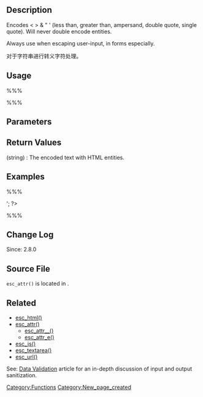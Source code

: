 {{Languages|
{{en|Function Reference/esc_attr}}
{{pt-br|Function Reference/esc_attr}}
{{zh-cn|函数/esc_attr}}
}}

== Description ==
Encodes < > & " ' (less than, greater than, ampersand, double quote, single quote). Will never double encode entities.

Always use when escaping user-input, in forms especially.

对于字符串进行转义字符处理。

== Usage ==
%%%<?php echo esc_attr( $text ) ?>%%%

== Parameters ==
{{Parameter|$text|string|The text which is to be encoded.}}

== Return Values ==
; (string) : The encoded text with HTML entities.

== Examples ==
%%%
<?php
echo '<input type="text" id="user-email" name="user-email" value="' . esc_attr( $_POST['email'] ) . '">';  
?>
%%%

== Change Log ==
Since: 2.8.0

== Source File ==
<tt>esc_attr()</tt> is located in {{Trac|wp-includes/formatting.php}}.

== Related ==
<!--
    To Do:
    Need to create groups of functions and create templates to add them to a page quickly.
    Some functions may be related to many groups of functions.
-->
* [[Function Reference/esc_html|esc_html()]]
* [[Function Reference/esc_attr|esc_attr()]]
** [[Function Reference/esc_attr__|esc_attr__()]]
** [[Function Reference/esc_attr_e|esc_attr_e()]]
* [[Function Reference/esc_js|esc_js()]]
* [[Function Reference/esc_textarea|esc_textarea()]]
* [[Function Reference/esc_url|esc_url()]]
See: [[Data_Validation|Data Validation]] article for an in-depth discussion of input and output sanitization.

{{Tag Footer}}

[[Category:Functions]]
[[Category:New_page_created]]